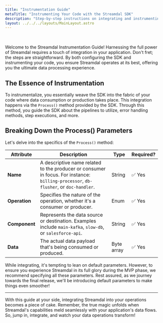 ```yaml
---
title: "Instrumentation Guide"
metaTitle: "Instrumenting Your Code with the Streamdal SDK"
description: "Step-by-step instructions on integrating and instrumenting your code using the Streamdal SDK for a seamless data experience."
layout: ../../../layouts/MainLayout.astro
---
```


<br />
<br />
Welcome to the Streamdal Instrumentation Guide! Harnessing the full power of Streamdal requires a touch of integration in your application. Don't fret; the steps are straightforward. By both configuring the SDK and instrumenting your code, you ensure Streamdal operates at its best, offering you the ultimate data processing experience.

## The Essence of Instrumentation

To instrumentalize, you essentially weave the SDK into the fabric of your code where data consumption or production takes place. This integration happens via the `Process()` method provided by the SDK. Through this method, you guide the SDK about the pipelines to utilize, error handling methods, step executions, and more.

## Breaking Down the Process() Parameters

Let's delve into the specifics of the `Process()` method:

| Attribute | Description | Type | Required? |
|-----------|-------------|------|-----------|
| **Name** | A descriptive name related to the producer or consumer in focus. For instance: `billing-processor`, `db-flusher`, or `doc-handler`. | String | ✅ Yes |
| **Operation** | Specifies the nature of the operation, whether it's a consumer or producer. | Enum | ✅ Yes |
| **Component** | Represents the data source or destination. Examples include `main-kafka`, `slow-db`, or `salesforce-api`. | String | ✅ Yes |
| **Data** | The actual data payload that's being consumed or produced. | Byte array | ✅ Yes |

While integrating, it's tempting to lean on default parameters. However, to ensure you experience Streamdal in its full glory during the MVP phase, we recommend specifying all these parameters. Rest assured, as we journey towards the final release, we'll be introducing default parameters to make things even smoother!

---

With this guide at your side, integrating Streamdal into your operations becomes a piece of cake. Remember, the true magic unfolds when Streamdal's capabilities meld seamlessly with your application's data flows. So, jump in, integrate, and watch your data operations transform!
